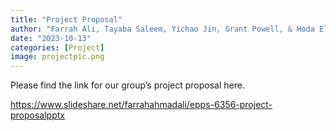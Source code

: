 ```yaml
---
title: "Project Proposal"
author: "Farrah Ali, Tayaba Saleem, Yichao Jin, Grant Powell, & Hoda Elsafadi"
date: "2023-10-13"
categories: [Project]
image: projectpic.png
---
```


Please find the link for our group's project proposal here.

<https://www.slideshare.net/farrahahmadali/epps-6356-project-proposalpptx>
